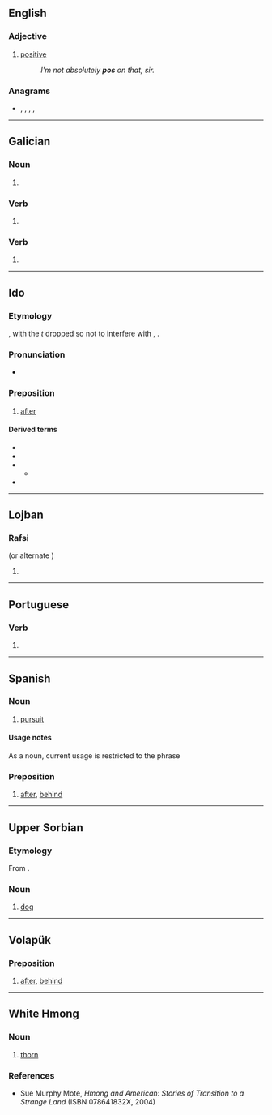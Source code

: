 {{also|POS|Pos|pòs}}
==English==

===Adjective===
{{en-adj}}

# {{lb|en|UK|slang}} [[positive]]
#: ''I'm not absolutely '''pos''' on that, sir.''

===Anagrams===
* {{l|en|OPS}}, {{l|en|ops}}, {{l|en|PSO}}, {{l|en|SOP}}, {{l|en|sop}}

----

==Galician==

===Noun===
{{head|gl|noun form}}

# {{plural of|po|lang=gl}}

===Verb===
{{gl-verb-form|poñer}}

# {{gl-verb form of|poñer|er|indicative|present|singular|second}}

===Verb===
{{gl-verb-form|pór}}

# {{gl-verb form of|pór|er|indicative|present|singular|second}}

----

==Ido==

===Etymology===
{{bor|io|la|post}}, with the ''t'' dropped so not to interfere with {{m|io|posto||postal service, post, mail}}, {{bor|io|ru|после|notext=1}}.

===Pronunciation===
* {{IPA|/pos/|/pɔs/|lang=io}}

===Preposition===
{{head|io|preposition}}

# [[after]]
#: {{ux|io|Ni drinkis kelka biri '''pos''' la ludo.|We had a few beers '''after''' the game.‎}}

====Derived terms====
* {{l|io|posa||after}}
* {{l|io|pose||then, afterwards}}
* {{l|io|depos||since, afterward}}
** {{l|io|depose||since, from that time}}
* {{l|io|pos-}}

----

==Lojban==

===Rafsi===
{{jbo-rafsi}} (or alternate {{l|jbo|rafsi}} ''{{l|jbo|po'e}}'' )

# {{jbo-rafsi of|{{l|jbo|ponse|gloss={{l|en|possess}}}}}}

----

==Portuguese==

===Verb===
{{pt-verb-form}}

# {{obsolete spelling of|pôs|lang=pt}}

----

==Spanish==

===Noun===
{{es-noun|m|-}}

# [[pursuit]]

====Usage notes====
As a noun, current usage is restricted to the phrase {{m|es|en pos de}}

===Preposition===
{{head|es|preposition}}

# {{lb|es|archaic}} [[after|after]], [[behind]]

----

==Upper Sorbian==

===Etymology===
From {{inh|hsb|sla-pro|*pьsъ}}.

===Noun===
{{head|hsb|noun|g=m}}

# [[dog]]

----

==Volapük==

===Preposition===
{{head|vo|preposition}}

# [[after]], [[behind]]

----

==White Hmong==

===Noun===
{{head|mww|noun}}

# [[thorn]]

===References===
* Sue Murphy Mote, ''Hmong and American: Stories of Transition to a Strange Land'' (ISBN 078641832X, 2004)
